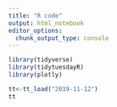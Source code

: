```yaml
---
title: "R code"
output: html_notebook
editor_options: 
  chunk_output_type: console
---
```


```r
library(tidyverse)
library(tidytuesdayR)
library(plotly)

tt<-tt_load("2019-11-12")
tt
```
